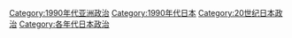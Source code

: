 [[Category:1990年代亚洲政治|Category:1990年代亚洲政治]]
[[Category:1990年代日本|Category:1990年代日本]]
[[Category:20世纪日本政治|Category:20世纪日本政治]]
[[Category:各年代日本政治|Category:各年代日本政治]]